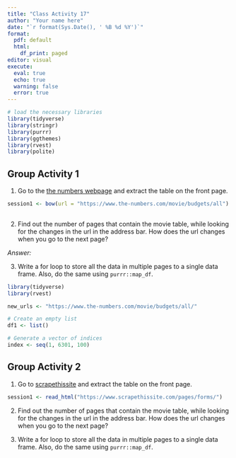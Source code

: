 ```yaml
---
title: "Class Activity 17"
author: "Your name here"
date: "`r format(Sys.Date(), ' %B %d %Y')`"
format:
  pdf: default
  html:
    df_print: paged
editor: visual
execute: 
  eval: true
  echo: true
  warning: false
  error: true
---
```


```r
# load the necessary libraries
library(tidyverse)
library(stringr)
library(purrr)
library(ggthemes)
library(rvest)
library(polite)
```


\vspace*{1in}


## Group Activity 1

1. Go to the [the numbers webpage](https://www.the-numbers.com/movie/budgets/all) and extract the table on the front page.

```r
session1 <- bow(url = "https://www.the-numbers.com/movie/budgets/all") %>% scrape() %>%
  

```


2. Find out the number of pages that contain the movie table, while looking for the changes in the url in the address bar. How does the url changes when you go to the next page?

*Answer:* 


3. Write a for loop to store all the data in multiple pages to a single data frame. Also, do the same using `purrr::map_df `.

```r
library(tidyverse)
library(rvest)

new_urls <- "https://www.the-numbers.com/movie/budgets/all/"

# Create an empty list
df1 <- list()

# Generate a vector of indices
index <- seq(1, 6301, 100)
```



## Group Activity 2

1. Go to [scrapethissite](https://www.scrapethissite.com/pages/forms/) and extract the table on the front page.

```r
session1 <- read_html("https://www.scrapethissite.com/pages/forms/") 
```


2. Find out the number of pages that contain the movie table, while looking for the changes in the url in the address bar. How does the url changes when you go to the next page?



3. Write a for loop to store all the data in multiple pages to a single data frame. Also, do the same using `purrr::map_df `.



